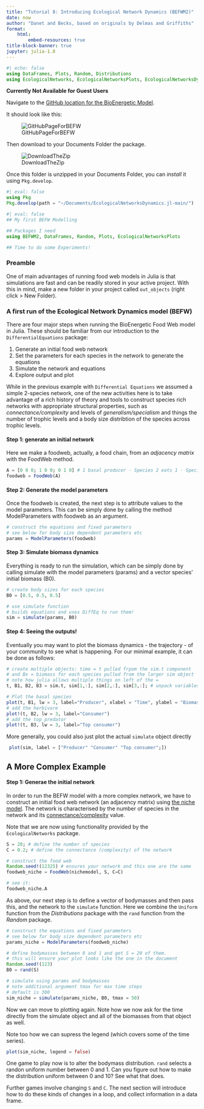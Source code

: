 ```yaml
---
title: "Tutorial 8: Introducing Ecological Network Dynamics (BEFWM2)"
date: now
author: "Danet and Becks, based on originals by Delmas and Griffiths"
format:
    html:
        embed-resources: true
title-block-banner: true
jupyter: julia-1.8
---
```


```julia
#| echo: false
using DataFrames, Plots, Random, Distributions
using EcologicalNetworks, EcologicalNetworksPlots, EcologicalNetworksDynamics
```

**Currently Not Available for Guest Users**

Navigate to the [GitHub location for the BioEnergetic Model](https://github.com/BecksLab/EcologicalNetworksDynamics.jl).

It should look like this:

![GitHubPageForBEFW](Figs/BEFWGit.png)

Then download to your Documents Folder the package.

![DownloadTheZip](Figs/DownloadZip.png)

Once this folder is unzipped in your Documents Folder, you can _install_ it using `Pkg.develop`.

```julia
#| eval: false
using Pkg
Pkg.develop(path = "~/Documents/EcologicalNetworksDynamics.jl-main/")
```


```julia
#| eval: false
## My first BEFW Modelling

## Packages I need
using BEFWM2, DataFrames, Random, Plots, EcologicalNetworksPlots

## Time to do some Experiments!
```

### Preamble

One of main advantages of running food web models in Julia is that simulations are fast and can be readily stored in your active project. With this in mind, make a new folder in your project called `out_objects` (right click > New Folder).

### A first run of the Ecological Network Dynamics model (BEFW)

There are four major steps when running the BioEnergetic Food Web model in Julia.  These should be familiar from our introduction to the `DifferentialEquations` package:

1. Generate an initial food web network
2. Set the parameters for each species in the network to generate the equations
3. Simulate the network and equations
4. Explore output and plot

While in the previous example with `Differential Equations` we assumed a simple 2-species network, one of the new activities here is to take advantage of a rich history of theory and tools to construct species rich networks with appropriate structural properties, such as _connectance/complexity_ and levels of _generalism/specialism_ and things the number of trophic levels and a body size distribtion of the species across trophic levels.

#### Step 1: generate an initial network

Here we make a foodweb, actually, a food chain, from an _adjacency matrix_ with the FoodWeb method.

```julia
A = [0 0 0; 1 0 0; 0 1 0] # 1 basal producer ⋅ Species 2 eats 1 ⋅ Species 3 eats 2
foodweb = FoodWeb(A)
```

#### Step 2: Generate the model parameters

Once the foodweb is created, the next step is to attribute values to the model parameters. This can be simply done by calling the method ModelParameters with foodweb as an argument.

```julia
# construct the equations and fixed parameters
# see below for body size dependent parameters etc
params = ModelParameters(foodweb)
```

#### Step 3: Simulate biomass dynamics

Everything is ready to run the simulation, which can be simply done by calling simulate with the model parameters (params) and a vector species' initial biomass (B0).

```julia
# create body sizes for each species
B0 = [0.5, 0.5, 0.5]

# use simulate function
# builds equations and uses DiffEq to run them!
sim = simulate(params, B0)
```


#### Step 4: Seeing the outputs!

Eventually you may want to plot the biomass dynamics - the trajectory -  of your community to see what is happening. For our minimal example, it can be done as follows:

```julia
# create multiple objects: time = t pulled frpom the sim.t component
# and Bx = biomass for each species pulled from the larger sim object
# note how julia allows multiple things on left of the = 
t, B1, B2, B3 = sim.t, sim[1,:], sim[2,:], sim[3,:]; # unpack variables

# Plot the basal species
plot(t, B1, lw = 3, label="Producer", xlabel = "Time", ylabel = "Biomass")
# add the herbivore
plot!(t, B2, lw = 3, label="Consumer")
# add the top predator
plot!(t, B3, lw = 3, label="Top consumer")
```

More generally, you could also just plot the actual `simulate` object directly

```julia
 plot(sim, label = ["Producer" "Consumer" "Top consumer";])
```

## A More Complex Example

#### Step 1: Generae the initial network

In order to run the BEFW model with a more complex network, we have to construct an initial food web network (an adjacency matrix) using [the niche model](https://www.nature.com/articles/35004572?cacheBust=1510239451067). The network is characterised by the number of species in the network and its [connectance/complexity](https://en.wikipedia.org/wiki/Ecological_network) value.

Note that we are now using functionality provided by the `EcologicalNetworks` package.

```julia
S = 20; # define the number of species
C = 0.2; # define the connectance (complexity) of the network

# construct the food web
Random.seed!(12325) # ensures your network and this one are the same
foodweb_niche = FoodWeb(nichemodel, S, C=C)

# see it:
foodweb_niche.A
```

As above, our next step is to define a vector of bodymasses and then pass this, and the network to the `simulate` function.  Here we combine the `Uniform` function from the _Distributions_ package with the `rand` function from the _Random_ package.

```julia
# construct the equations and fixed parameters
# see below for body size dependent parameters etc
params_niche = ModelParameters(foodweb_niche)

# define bodymasses between 0 and 1 and get S = 20 of them.
# this will ensure your plot looks like the one in the document
Random.seed!(123)
B0 = rand(S)

# simulate using params and bodymasses
# note additional argument tmax for max time steps
# default is 300
sim_niche = simulate(params_niche, B0, tmax = 50)
```

Now we can move to plotting again.  Note how we now ask for the time directly from the simulate object and all of the biomasses from that object as well.

Note too how we can supress the legend (which covers some of the time series).

```julia
plot(sim_niche, legend = false)
```

One game to play now is to alter the bodymass distribution. `rand` selects a randon uniform number between 0 and 1.  Can you figure out how to make the distribution uniform between 0 and 10?  See what that does.

Further games involve changing `S` and `C`.  The next section will introduce how to do these kinds of changes in a loop, and collect information in a data frame.
